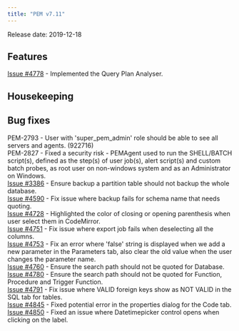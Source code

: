 ```yaml
---
title: "PEM v7.11"
---
```


Release date: 2019-12-18

## Features

[Issue #4778](https://redmine.postgresql.org/issues/4778) - Implemented the Query Plan Analyser.

## Housekeeping

## Bug fixes

PEM-2793 - User with 'super_pem_admin' role should be able to see all servers and agents. (922716)  
PEM-2827 - Fixed a security risk - PEMAgent used to run the SHELL/BATCH script(s), defined as the step(s) of user job(s), alert script(s) and custom batch probes, as root user on non-windows system and as an Administrator on Windows.  
[Issue #3386](https://redmine.postgresql.org/issues/3386) - Ensure backup a partition table should not backup the whole database.  
[Issue #4590](https://redmine.postgresql.org/issues/4590) - Fix issue where backup fails for schema name that needs quoting.  
[Issue #4728](https://redmine.postgresql.org/issues/4728) - Highlighted the color of closing or opening parenthesis when user select them in CodeMirror.  
[Issue #4751](https://redmine.postgresql.org/issues/4751) - Fix issue where export job fails when deselecting all the columns.  
[Issue #4753](https://redmine.postgresql.org/issues/4753) - Fix an error where 'false' string is displayed when we add a new parameter in the Parameters tab, also clear the old value when the user changes the parameter name.  
[Issue #4760](https://redmine.postgresql.org/issues/4760) - Ensure the search path should not be quoted for Database.  
[Issue #4780](https://redmine.postgresql.org/issues/4780) - Ensure the search path should not be quoted for Function, Procedure and Trigger Function.  
[Issue #4791](https://redmine.postgresql.org/issues/4791) - Fix issue where VALID foreign keys show as NOT VALID in the SQL tab for tables.  
[Issue #4845](https://redmine.postgresql.org/issues/4845) - Fixed potential error in the properties dialog for the Code tab.  
[Issue #4850](https://redmine.postgresql.org/issues/4850) - Fixed an issue where Datetimepicker control opens when clicking on the label.
